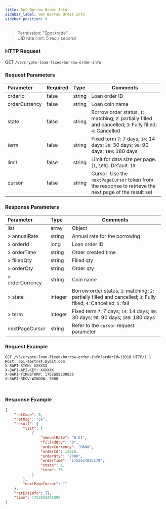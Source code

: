 ```yaml
---
title: Get Borrow Order Info
sidebar_label: Get Borrow Order Info
sidebar_position: 9
---
```

> Permission: "Spot trade"<br/>
> UID rate limit: 5 req / second

### HTTP Request
GET `/v5/crypto-loan-fixed/borrow-order-info`

### Request Parameters
| Parameter | Required | Type | Comments|
|:----- |:-------|:-----|------ |
|orderId|false|string|Loan order ID|
|orderCurrency|false|string|Loan coin name|
|state|false|string|Borrow order status, `1`: matching; `2`: partially filled and cancelled; `3`: Fully filled; `4`: Cancelled|
|term |false |string|Fixed term `7`: 7 days; `14`: 14 days; `30`: 30 days; `90`: 90 days; `180`: 180 days|
|limit |false |string |Limit for data size per page. [`1`, `100`]. Default: `10`|
|cursor |false |string |Cursor. Use the `nextPageCursor` token from the response to retrieve the next page of the result set|

### Response Parameters
| Parameter | Type | Comments|
|:----- |:-----|----- |
|list|array|Object|
|> annualRate|string |Annual rate for the borrowing|
|> orderId|long |Loan order ID|
|> orderTime|string |Order created time|
|> filledQty|string |Filled qty|
|> orderQty|string |Order qty|
|> orderCurrency|string |Coin name|
|> state|integer |Borrow order status, `1`: matching; `2`: partially filled and cancelled; `3`: Fully filled; `4`: Cancelled; `5`: fail|
|> term|integer |Fixed term `7`: 7 days; `14`: 14 days; `30`: 30 days; `90`: 90 days; `180`: 180 days|
|nextPageCursor |string |Refer to the `cursor` request parameter |

### Request Example

<Tabs groupId="programming-languages">
<TabItem value="http" label="HTTP">

```http
GET /v5/crypto-loan-fixed/borrow-order-info?orderId=13010 HTTP/1.1
Host: api-testnet.bybit.com
X-BAPI-SIGN: XXXXXX
X-BAPI-API-KEY: XXXXXX
X-BAPI-TIMESTAMP: 1752655239825
X-BAPI-RECV-WINDOW: 5000
```

</TabItem>
<TabItem value="python" label="Python">

```python

```

</TabItem>

<TabItem value="Node" label="Node.js">

```n4js

```

</TabItem>
</Tabs>

### Response Example

```json
{
    "retCode": 0,
    "retMsg": "ok",
    "result": {
        "list": [
            {
                "annualRate": "0.01",
                "filledQty": "0",
                "orderCurrency": "MANA",
                "orderId": 13010,
                "orderQty": "2000",
                "orderTime": "1752654035179",
                "state": 1,
                "term": 30
            }
        ],
        "nextPageCursor": ""
    },
    "retExtInfo": {},
    "time": 1752655241090
}
```
